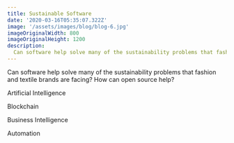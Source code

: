 ```yaml
---
title: Sustainable Software
date: '2020-03-16T05:35:07.322Z'
image: '/assets/images/blog/blog-6.jpg'
imageOriginalWidth: 800
imageOriginalHeight: 1200
description:
  Can software help solve many of the sustainability problems that fashion and textile brands are facing? How can open source help?
---
```


Can software help solve many of the sustainability problems that fashion and textile brands are facing? How can open source help?

Artificial Intelligence

Blockchain

Business Intelligence

Automation


